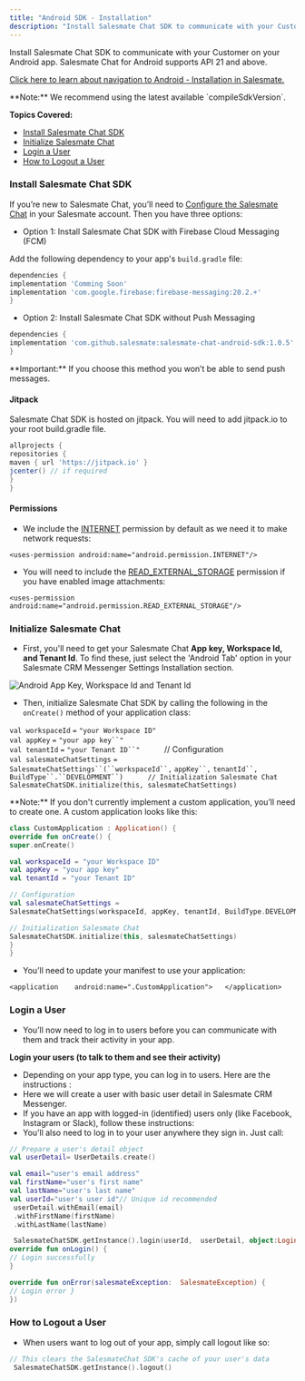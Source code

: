 ```yaml
---
title: "Android SDK - Installation"
description: "Install Salesmate Chat SDK to communicate with your Customer on your Android app. Salesmate Chat for Android supports API 21 and above...."
---
```


Install Salesmate Chat SDK to communicate with your Customer on your Android app. Salesmate Chat for Android supports API 21 and above.

[Click here to learn about navigation to Android - Installation in Salesmate.](https://support.salesmate.io/hc/en-us/articles/7972447855001)

<Note>
  **Note:** We recommend using the latest available `compileSdkVersion`.
</Note>

**Topics Covered:**

- [Install Salesmate Chat SDK](https://support.salesmate.io/hc/en-us/articles/9618350375193#h_01HWC8TF3CT7EW6N83S47CXQY4)
- [Initialize Salesmate Chat](https://support.salesmate.io/hc/en-us/articles/9618350375193#h_01HWC8TF3D4SG4M9AC8YH4EBD0)
- [Login a User](https://support.salesmate.io/hc/en-us/articles/9618350375193#h_01HWC8TF3DNFPEEMD26S1F6962)
- [How to Logout a User](https://support.salesmate.io/hc/en-us/articles/9618350375193#h_01HWC8TF3D81RMTJ8GC3PJSMHQ)

### Install Salesmate Chat SDK

If you’re new to Salesmate Chat, you’ll need to [Configure the Salesmate Chat](https://support.salesmate.io/hc/en-us/articles/360058369732) in your Salesmate account. Then you have three options:

- Option 1: Install Salesmate Chat SDK with Firebase Cloud Messaging (FCM)

Add the following dependency to your app's `build.gradle` file:

```gradle
dependencies {
implementation 'Comming Soon'
implementation 'com.google.firebase:firebase-messaging:20.2.+'
}
```

- Option 2: Install Salesmate Chat SDK without Push Messaging

```gradle
dependencies {
implementation 'com.github.salesmate:salesmate-chat-android-sdk:1.0.5'
}
```

<Note>
  **Important:** If you choose this method you won’t be able to send push
  messages.
</Note>

#### **Jitpack**

Salesmate Chat SDK is hosted on jitpack. You will need to add jitpack.io to your root build.gradle file.

```gradle
allprojects {
repositories {
maven { url 'https://jitpack.io' }
jcenter() // if required
}
}
```

#### **Permissions**

- We include the [INTERNET](http://developer.android.com/reference/android/Manifest.permission.html#INTERNET) permission by default as we need it to make network requests:

```
<uses-permission android:name="android.permission.INTERNET"/>
```

- You will need to include the [READ_EXTERNAL_STORAGE](http://developer.android.com/reference/android/Manifest.permission.html#READ_EXTERNAL_STORAGE) permission if you have enabled image attachments:

`<uses-permission android:name="android.permission.READ_EXTERNAL_STORAGE"/>`

### Initialize Salesmate Chat

- First, you'll need to get your Salesmate Chat **App key, Workspace Id, and Tenant Id**. To find these, just select the 'Android Tab' option in your Salesmate CRM Messenger Settings Installation section.

<img src="https://support.salesmate.io/hc/article_attachments/9809140921881" alt="Android App Key, Workspace Id and Tenant Id"/>

- Then, initialize Salesmate Chat SDK by calling the following in the `onCreate()` method of your application class:

`val workspaceId` `=` `"your Workspace ID"`  
`val appKey` `=` ` "your app key``" `  
`val tenantId` `=` ` "your Tenant ID``"       `// Configuration  
`val salesmateChatSettings` `=`  
` SalesmateChatSettings``(``workspaceId``, ` ` appKey``, ` ` tenantId``, ` ` BuildType``.``DEVELOPMENT``)      // Initialization Salesmate Chat   SalesmateChatSDK.initialize(this, salesmateChatSettings) `

<Note>
  **Note:** If you don't currently implement a custom application, you’ll need
  to create one. A custom application looks like this:
</Note>

```kotlin
class CustomApplication : Application() {
override fun onCreate() {
super.onCreate()

val workspaceId = "your Workspace ID"
val appKey = "your app key"
val tenantId = "your Tenant ID"

// Configuration
val salesmateChatSettings =
SalesmateChatSettings(workspaceId, appKey, tenantId, BuildType.DEVELOPMENT)

// Initialization Salesmate Chat
SalesmateChatSDK.initialize(this, salesmateChatSettings)
}
}
```

- You’ll need to update your manifest to use your application:

` <application    android:name=".CustomApplication">   </application>    `

### Login a User

- You’ll now need to log in to users before you can communicate with them and track their activity in your app.

**Login your users (to talk to them and see their activity)**

- Depending on your app type, you can log in to users. Here are the instructions :
- Here we will create a user with basic user detail in Salesmate CRM Messenger.
- If you have an app with logged-in (identified) users only (like Facebook, Instagram or Slack), follow these instructions:
- You’ll also need to log in to your user anywhere they sign in. Just call:

```kotlin
// Prepare a user's detail object  
val userDetail= UserDetails.create() 

val email="user's email address"  
val firstName="user's first name" 
val lastName="user's last name"
val userId="user's user id"// Unique id recommended 
 userDetail.withEmail(email) 
 .withFirstName(firstName)   
 .withLastName(lastName) 

 SalesmateChatSDK.getInstance().login(userId,  userDetail, object:LoginListener{  
override fun onLogin() {  
// Login successfully  
}

override fun onError(salesmateException:  SalesmateException) {  
// Login error } 
})
```
### How to Logout a User

- When users want to log out of your app, simply call logout like so:
```kotlin
// This clears the SalesmateChat SDK's cache of your user's data
 SalesmateChatSDK.getInstance().logout()
```